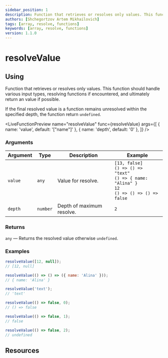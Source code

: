 ```yaml
---
sidebar_position: 1
description: Function that retrieves or resolves only values. This function should handle various input types, resolving functions if encountered, and ultimately return an value if possible.
authors: [Shchegortzov Artem Mikhailovich]
tags: [array, resolve, functions]
keywords: [array, resolve, functions]
version: 1.1.0
---
```




# resolveValue

## Using

Function that retrieves or resolves only values.
This function should handle various input types, resolving functions if encountered, and ultimately return an value if possible.

If the final resolved value is a function remains unresolved within the specified depth, the function return `undefined`.

<LiveFunctionPreview
  name="resolveValue"
  func={resolveValue}
  args={[
    { name: 'value', default: '["name"]' },
    { name: 'depth', default: '0' },
  ]}
/>

### Arguments

| Argument | Type     | Description               | Example                                                                                                                 |
| -------- | -------- | ------------------------- | ----------------------------------------------------------------------------------------------------------------------- |
| `value`  | `any`    | Value for resolve.        | `[13, false]` <br /> `() => () => "text"` <br /> `() => { name: "Alina" }` <br /> `12` <br /> `() => () => () => false` |
| `depth`  | `number` | Depth of maximum resolve. | `2`                                                                                                                     |

### Returns

`any` — Returns the resolved value otherwise `undefined`.

### Examples

```js
resolveValue([12, null]);
// [12, null]

resolveValue(() => () => ({ name: 'Alina' }));
// { name: 'Alina' }

resolveValue('text');
// 'text'

resolveValue(() => false, 0);
// () => false

resolveValue(() => false, 1);
// false

resolveValue(() => false, 2);
// undefined
```

## Resources

<Resources constants={constants} />
